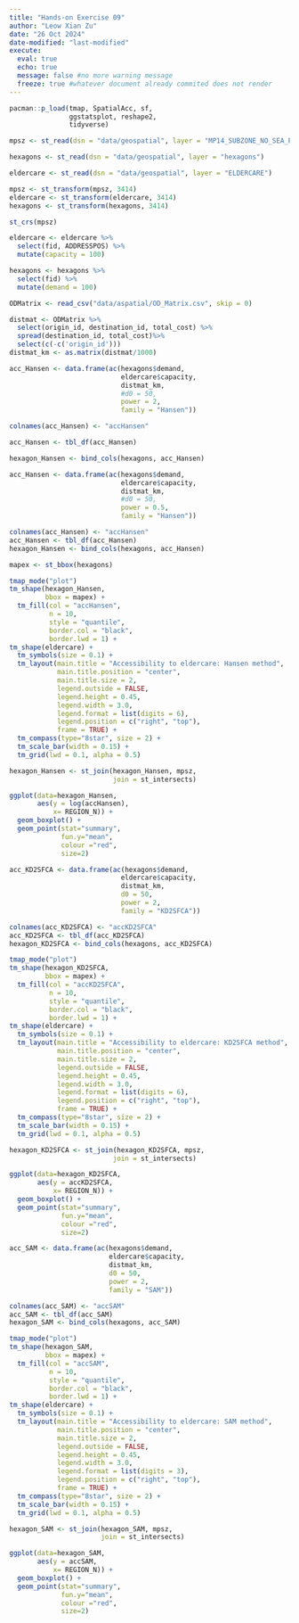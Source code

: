 ```yaml
---
title: "Hands-on Exercise 09"
author: "Leow Xian Zu"
date: "26 Oct 2024"
date-modified: "last-modified"
execute:
  eval: true
  echo: true 
  message: false #no more warning message
  freeze: true #whatever document already commited does not render
---
```


```r
pacman::p_load(tmap, SpatialAcc, sf, 
               ggstatsplot, reshape2,
               tidyverse)
```

```r
mpsz <- st_read(dsn = "data/geospatial", layer = "MP14_SUBZONE_NO_SEA_PL")
```

```r
hexagons <- st_read(dsn = "data/geospatial", layer = "hexagons") 
```

```r
eldercare <- st_read(dsn = "data/geospatial", layer = "ELDERCARE") 
```

```r
mpsz <- st_transform(mpsz, 3414)
eldercare <- st_transform(eldercare, 3414)
hexagons <- st_transform(hexagons, 3414)
```

```r
st_crs(mpsz)
```

```r
eldercare <- eldercare %>%
  select(fid, ADDRESSPOS) %>%
  mutate(capacity = 100)
```

```r
hexagons <- hexagons %>%
  select(fid) %>%
  mutate(demand = 100)
```

```r
ODMatrix <- read_csv("data/aspatial/OD_Matrix.csv", skip = 0)
```

```r
distmat <- ODMatrix %>%
  select(origin_id, destination_id, total_cost) %>%
  spread(destination_id, total_cost)%>%
  select(c(-c('origin_id')))
distmat_km <- as.matrix(distmat/1000)
```

```r
acc_Hansen <- data.frame(ac(hexagons$demand,
                            eldercare$capacity,
                            distmat_km, 
                            #d0 = 50,
                            power = 2, 
                            family = "Hansen"))
```

```r
colnames(acc_Hansen) <- "accHansen"
```

```r
acc_Hansen <- tbl_df(acc_Hansen)
```

```r
hexagon_Hansen <- bind_cols(hexagons, acc_Hansen)
```

```r
acc_Hansen <- data.frame(ac(hexagons$demand,
                            eldercare$capacity,
                            distmat_km, 
                            #d0 = 50,
                            power = 0.5, 
                            family = "Hansen"))

colnames(acc_Hansen) <- "accHansen"
acc_Hansen <- tbl_df(acc_Hansen)
hexagon_Hansen <- bind_cols(hexagons, acc_Hansen)
```

```r
mapex <- st_bbox(hexagons)
```

```r
tmap_mode("plot")
tm_shape(hexagon_Hansen,
         bbox = mapex) + 
  tm_fill(col = "accHansen",
          n = 10,
          style = "quantile",
          border.col = "black",
          border.lwd = 1) +
tm_shape(eldercare) +
  tm_symbols(size = 0.1) +
  tm_layout(main.title = "Accessibility to eldercare: Hansen method",
            main.title.position = "center",
            main.title.size = 2,
            legend.outside = FALSE,
            legend.height = 0.45, 
            legend.width = 3.0,
            legend.format = list(digits = 6),
            legend.position = c("right", "top"),
            frame = TRUE) +
  tm_compass(type="8star", size = 2) +
  tm_scale_bar(width = 0.15) +
  tm_grid(lwd = 0.1, alpha = 0.5)
```

```r
hexagon_Hansen <- st_join(hexagon_Hansen, mpsz, 
                          join = st_intersects)
```

```r
ggplot(data=hexagon_Hansen, 
       aes(y = log(accHansen), 
           x= REGION_N)) +
  geom_boxplot() +
  geom_point(stat="summary", 
             fun.y="mean", 
             colour ="red", 
             size=2)
```

```r
acc_KD2SFCA <- data.frame(ac(hexagons$demand,
                            eldercare$capacity,
                            distmat_km, 
                            d0 = 50,
                            power = 2, 
                            family = "KD2SFCA"))

colnames(acc_KD2SFCA) <- "accKD2SFCA"
acc_KD2SFCA <- tbl_df(acc_KD2SFCA)
hexagon_KD2SFCA <- bind_cols(hexagons, acc_KD2SFCA)
```

```r
tmap_mode("plot")
tm_shape(hexagon_KD2SFCA,
         bbox = mapex) + 
  tm_fill(col = "accKD2SFCA",
          n = 10,
          style = "quantile",
          border.col = "black",
          border.lwd = 1) +
tm_shape(eldercare) +
  tm_symbols(size = 0.1) +
  tm_layout(main.title = "Accessibility to eldercare: KD2SFCA method",
            main.title.position = "center",
            main.title.size = 2,
            legend.outside = FALSE,
            legend.height = 0.45, 
            legend.width = 3.0,
            legend.format = list(digits = 6),
            legend.position = c("right", "top"),
            frame = TRUE) +
  tm_compass(type="8star", size = 2) +
  tm_scale_bar(width = 0.15) +
  tm_grid(lwd = 0.1, alpha = 0.5)
```

```r
hexagon_KD2SFCA <- st_join(hexagon_KD2SFCA, mpsz, 
                          join = st_intersects)
```

```r
ggplot(data=hexagon_KD2SFCA, 
       aes(y = accKD2SFCA, 
           x= REGION_N)) +
  geom_boxplot() +
  geom_point(stat="summary", 
             fun.y="mean", 
             colour ="red", 
             size=2)
```

```r
acc_SAM <- data.frame(ac(hexagons$demand,
                         eldercare$capacity,
                         distmat_km, 
                         d0 = 50,
                         power = 2, 
                         family = "SAM"))

colnames(acc_SAM) <- "accSAM"
acc_SAM <- tbl_df(acc_SAM)
hexagon_SAM <- bind_cols(hexagons, acc_SAM)
```

```r
tmap_mode("plot")
tm_shape(hexagon_SAM,
         bbox = mapex) + 
  tm_fill(col = "accSAM",
          n = 10,
          style = "quantile",
          border.col = "black",
          border.lwd = 1) +
tm_shape(eldercare) +
  tm_symbols(size = 0.1) +
  tm_layout(main.title = "Accessibility to eldercare: SAM method",
            main.title.position = "center",
            main.title.size = 2,
            legend.outside = FALSE,
            legend.height = 0.45, 
            legend.width = 3.0,
            legend.format = list(digits = 3),
            legend.position = c("right", "top"),
            frame = TRUE) +
  tm_compass(type="8star", size = 2) +
  tm_scale_bar(width = 0.15) +
  tm_grid(lwd = 0.1, alpha = 0.5)
```

```r
hexagon_SAM <- st_join(hexagon_SAM, mpsz, 
                       join = st_intersects)
```

```r
ggplot(data=hexagon_SAM, 
       aes(y = accSAM, 
           x= REGION_N)) +
  geom_boxplot() +
  geom_point(stat="summary", 
             fun.y="mean", 
             colour ="red", 
             size=2)
```
